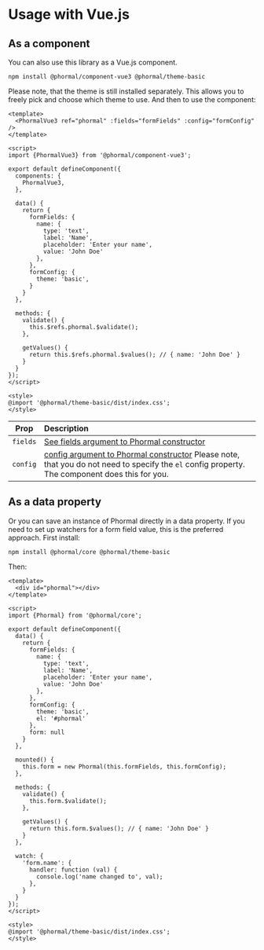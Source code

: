 # Usage with Vue.js

## As a component

You can also use this library as a Vue.js component.

```
npm install @phormal/component-vue3 @phormal/theme-basic
```

Please note, that the theme is still installed separately. This allows you to freely pick and choose which theme to use. And then to use the component:

```vue
<template>
  <PhormalVue3 ref="phormal" :fields="formFields" :config="formConfig" />
</template>

<script>
import {PhormalVue3} from '@phormal/component-vue3';

export default defineComponent({
  components: {
    PhormalVue3,
  },

  data() {
    return {
      formFields: {
        name: {
          type: 'text',
          label: 'Name',
          placeholder: 'Enter your name',
          value: 'John Doe'
        },
      },
      formConfig: {
        theme: 'basic',
      }
    }
  },

  methods: {
    validate() {
      this.$refs.phormal.$validate();
    },

    getValues() {
      return this.$refs.phormal.$values(); // { name: 'John Doe' }
    }
  }
});
</script>

<style>
@import '@phormal/theme-basic/dist/index.css';
</style>
```

|   Prop   | Description                                                                                                                                                        |
|:--------:|:-------------------------------------------------------------------------------------------------------------------------------------------------------------------|
| `fields` | [See fields argument to Phormal constructor](/api-docs#fields)                                                                                                     |
| `config` | [config argument to Phormal constructor](/api-docs#config) Please note, that you do not need to specify the `el` config property. The component does this for you. |

## As a data property

Or you can save an instance of Phormal directly in a data property. If you need to set up watchers for a form field value, this is the preferred approach. First install:

```
npm install @phormal/core @phormal/theme-basic
```

Then:
```vue
<template>
  <div id="phormal"></div>
</template>

<script>
import {Phormal} from '@phormal/core';

export default defineComponent({
  data() {
    return {
      formFields: {
        name: {
          type: 'text',
          label: 'Name',
          placeholder: 'Enter your name',
          value: 'John Doe'
        },
      },
      formConfig: {
        theme: 'basic',
        el: '#phormal'
      },
      form: null
    }
  },

  mounted() {
    this.form = new Phormal(this.formFields, this.formConfig);
  },

  methods: {
    validate() {
      this.form.$validate();
    },

    getValues() {
      return this.form.$values(); // { name: 'John Doe' }
    }
  },

  watch: {
    'form.name': {
      handler: function (val) {
        console.log('name changed to', val);
      },
    }
  }
});
</script>

<style>
@import '@phormal/theme-basic/dist/index.css';
</style>
```